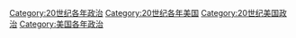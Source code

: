 [[Category:20世纪各年政治|Category:20世纪各年政治]]
[[Category:20世纪各年美国|Category:20世纪各年美国]]
[[Category:20世纪美国政治|Category:20世纪美国政治]]
[[Category:美国各年政治|Category:美国各年政治]]